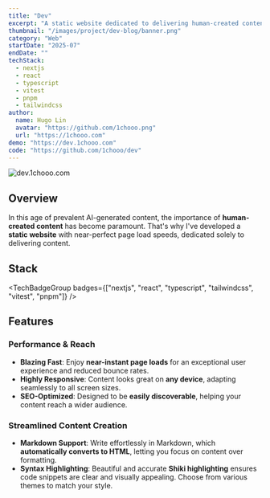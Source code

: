```yaml
---
title: "Dev"
excerpt: "A static website dedicated to delivering human-created content with near-perfect page load speeds."
thumbnail: "/images/project/dev-blog/banner.png"
category: "Web"
startDate: "2025-07"
endDate: ""
techStack:
  - nextjs
  - react
  - typescript
  - vitest
  - pnpm
  - tailwindcss
author:
  name: Hugo Lin
  avatar: "https://github.com/1chooo.png"
  url: "https://1chooo.com"
demo: "https://dev.1chooo.com"
code: "https://github.com/1chooo/dev"
---
```


![dev.1chooo.com](/images/project/dev-blog/banner.png)

## Overview

In this age of prevalent AI-generated content, the importance of **human-created content** has become paramount. That's why I've developed a **static website** with near-perfect page load speeds, dedicated solely to delivering content.

## Stack

<TechBadgeGroup badges={["nextjs", "react", "typescript", "tailwindcss", "vitest", "pnpm"]} />

## Features

### Performance & Reach

* **Blazing Fast**: Enjoy **near-instant page loads** for an exceptional user experience and reduced bounce rates.
* **Highly Responsive**: Content looks great on **any device**, adapting seamlessly to all screen sizes.
* **SEO-Optimized**: Designed to be **easily discoverable**, helping your content reach a wider audience.

### Streamlined Content Creation

* **Markdown Support**: Write effortlessly in Markdown, which **automatically converts to HTML**, letting you focus on content over formatting.
* **Syntax Highlighting**: Beautiful and accurate **Shiki highlighting** ensures code snippets are clear and visually appealing. Choose from various themes to match your style.